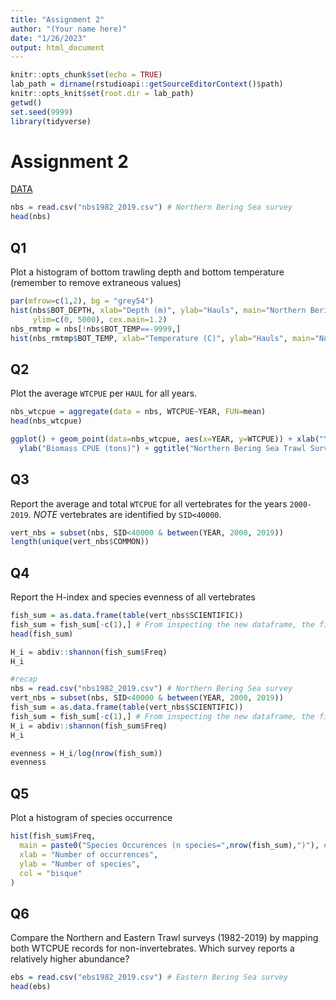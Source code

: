 ```yaml
---
title: "Assignment 2"
author: "(Your name here)"
date: "1/26/2023"
output: html_document
---
```


```r
knitr::opts_chunk$set(echo = TRUE)
lab_path = dirname(rstudioapi::getSourceEditorContext()$path)
knitr::opts_knit$set(root.dir = lab_path)
getwd()
set.seed(9999)
library(tidyverse)
```

# Assignment 2

[DATA](https://www.fisheries.noaa.gov/alaska/commercial-fishing/alaska-groundfish-bottom-trawl-survey-data)

```r
nbs = read.csv("nbs1982_2019.csv") # Northern Bering Sea survey
head(nbs)
```

## Q1
Plot a histogram of bottom trawling depth and bottom temperature (remember to remove extraneous values)

```r
par(mfrow=c(1,2), bg = "grey54")
hist(nbs$BOT_DEPTH, xlab="Depth (m)", ylab="Hauls", main="Northern Bering Sea Trawling Survey Bottom Depth (1982-2019)", col="black", border="green", breaks=20, xlim=c(0, 80),
     ylim=c(0, 5000), cex.main=1.2)
nbs_rmtmp = nbs[!nbs$BOT_TEMP==-9999,]
hist(nbs_rmtmp$BOT_TEMP, xlab="Temperature (C)", ylab="Hauls", main="Northern Bering Sea Trawling Survey Bottom Temperature (1982-2019)", col="black", border="green", xlim=c(-5, 20))
```

## Q2
Plot the average `WTCPUE` per `HAUL` for all years.

```r
nbs_wtcpue = aggregate(data = nbs, WTCPUE~YEAR, FUN=mean)
head(nbs_wtcpue)

ggplot() + geom_point(data=nbs_wtcpue, aes(x=YEAR, y=WTCPUE)) + xlab("YEAR") +
  ylab("Biomass CPUE (tons)") + ggtitle("Northern Bering Sea Trawl Survey average biomass CPUE (1982-2019)") + theme_bw()


```

## Q3
Report the average and total `WTCPUE` for all vertebrates for the years `2000-2019`. *NOTE* vertebrates are identified by `SID<40000`. 

```r
vert_nbs = subset(nbs, SID<40000 & between(YEAR, 2000, 2019))
length(unique(vert_nbs$COMMON))
```

## Q4
Report the H-index and species evenness of all vertebrates

```r
fish_sum = as.data.frame(table(vert_nbs$SCIENTIFIC))
fish_sum = fish_sum[-c(1),] # From inspecting the new dataframe, the first row is empty and therefore needs to be removed
head(fish_sum)
```
```r
H_i = abdiv::shannon(fish_sum$Freq)
H_i

#recap
nbs = read.csv("nbs1982_2019.csv") # Northern Bering Sea survey
vert_nbs = subset(nbs, SID<40000 & between(YEAR, 2000, 2019))
fish_sum = as.data.frame(table(vert_nbs$SCIENTIFIC))
fish_sum = fish_sum[-c(1),] # From inspecting the new dataframe, the first row is empty and therefore needs to be removed
H_i = abdiv::shannon(fish_sum$Freq)
H_i

evenness = H_i/log(nrow(fish_sum))
evenness
```

## Q5 
Plot a histogram of species occurrence 

```r
hist(fish_sum$Freq,
  main = paste0("Species Occurences (n species=",nrow(fish_sum),")"), # Use paste and paste0 to write text and code output together
  xlab = "Number of occurrences",
  ylab = "Number of species",
  col = "bisque"
)
```

## Q6
Compare the Northern and Eastern Trawl surveys (1982-2019) by mapping both WTCPUE records for non-invertebrates. Which survey reports a relatively higher abundance?  
```r
ebs = read.csv("ebs1982_2019.csv") # Eastern Bering Sea survey
head(ebs)
```

```r

```













